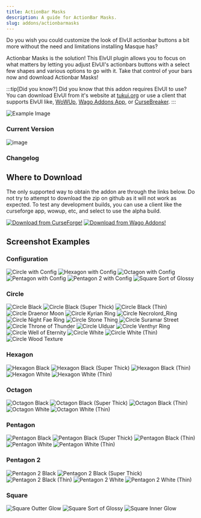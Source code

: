 ```yaml
---
title: ActionBar Masks
description: A guide for ActionBar Masks.
slug: addons/actionbarmasks
---
```



<Background />

Do you wish you could customize the look of ElvUI actionbar buttons a bit more without the need and limitations installing Masque has?

Actionbar Masks is the solution! This ElvUI plugin allows you to focus on what matters by letting you adjust ElvUI's actionbars buttons with a select few shapes and various options to go with it. Take that control of your bars now and download Actionbar Masks!

:::tip[Did you know?]
Did you know that this addon requires ElvUI to use? You can download ElvUI from it's website at [tukui.org](https://tukui.org/elvui) or use a client that supports ElvUI like, [WoWUp](https://wowup.io/), [Wago Addons App](https://addons.wago.io/app), or [CurseBreaker](https://github.com/AcidWeb/CurseBreaker).
:::

<img src="https://cdn-images.repoocreforged.dev/ActionBarMasks/Config_Example.png" alt="Example Image" />

### Current Version
<img src="https://img.shields.io/github/v/tag/repooc/ElvUI_ActionBarMasks?style=for-the-badge&label=%20&color=A330C9" alt="image" data-zoom-off />

### Changelog
<Changelog />

## Where to Download
The only supported way to obtain the addon are through the links below. Do not try to attempt to download the zip on github as it will not work as expected. To test any development builds, you can use a client like the curseforge app, wowup, etc, and select to use the alpha build.

<FluidGrid minColumnWidth="20rem">
  <a href="https://www.curseforge.com/wow/addons/actionbar-masks-elvui-plugin"><img src="/images/CurseForgeBanner.png" alt="Download from CurseForge!" data-zoom-off /></a>
  <a href="https://addons.wago.io/addons/elvui-actionbarmasks"><img src="/images/WagoBanner.png" alt="Download from Wago Addons!" data-zoom-off /></a>
</FluidGrid>

## Screenshot Examples
### Configuration
<FluidGrid minColumnWidth="20rem">
  <img src="https://cdn-images.repoocreforged.dev/ActionBarMasks/Config_Circle_Black_Thin_Ring.png" alt="Circle with Config" />
  <img src="https://cdn-images.repoocreforged.dev/ActionBarMasks/Config_Hexagon_Black_Thin_Ring.png" alt="Hexagon with Config" />
  <img src="https://cdn-images.repoocreforged.dev/ActionBarMasks/Config_Octagon_Black_Thin_Ring.png" alt="Octagon with Config" />
  <img src="https://cdn-images.repoocreforged.dev/ActionBarMasks/Config_Pentagon_Black_Thin_Ring.png" alt="Pentagon with Config" />
  <img src="https://cdn-images.repoocreforged.dev/ActionBarMasks/Config_Pentagon2_Black_Thin_Ring.png" alt="Pentagon 2 with Config" />
  <img src="https://cdn-images.repoocreforged.dev/ActionBarMasks/Config_Square_Sort_of_Glossy.png" alt="Square Sort of Glossy" />
</FluidGrid>

### Circle
<FluidGrid minColumnWidth="20rem">
  <img src="https://cdn-images.repoocreforged.dev/ActionBarMasks/Circle_Black.png" alt="Circle Black" />
  <img src="https://cdn-images.repoocreforged.dev/ActionBarMasks/Circle_Black_Super_Thick.png" alt="Circle Black (Super Thick)" />
  <img src="https://cdn-images.repoocreforged.dev/ActionBarMasks/Circle_Black_Thin.png" alt="Circle Black (Thin)" />
  <img src="https://cdn-images.repoocreforged.dev/ActionBarMasks/Circle_Draenor_Moon.png" alt="Circle Draenor Moon" />
  <img src="https://cdn-images.repoocreforged.dev/ActionBarMasks/Circle_Kyrian_Ring.png" alt="Circle Kyrian Ring" />
  <img src="https://cdn-images.repoocreforged.dev/ActionBarMasks/Circle_Necrolord_Ring.png" alt="Circle Necrolord_Ring" />
  <img src="https://cdn-images.repoocreforged.dev/ActionBarMasks/Circle_Night_Fae_Ring.png" alt="Circle Night Fae Ring" />
  <img src="https://cdn-images.repoocreforged.dev/ActionBarMasks/Circle_Stone_Thing.png" alt="Circle Stone Thing" />
  <img src="https://cdn-images.repoocreforged.dev/ActionBarMasks/Circle_Suramar_Street.png" alt="Circle Suramar Street" />
  <img src="https://cdn-images.repoocreforged.dev/ActionBarMasks/Circle_Throne_of_Thunder.png" alt="Circle Throne of Thunder" />
  <img src="https://cdn-images.repoocreforged.dev/ActionBarMasks/Circle_Ulduar.png" alt="Circle Ulduar" />
  <img src="https://cdn-images.repoocreforged.dev/ActionBarMasks/Circle_Venthyr_Ring.png" alt="Circle Venthyr Ring" />
  <img src="https://cdn-images.repoocreforged.dev/ActionBarMasks/Circle_Well_of_Eternity.png" alt="Circle Well of Eternity" />
  <img src="https://cdn-images.repoocreforged.dev/ActionBarMasks/Circle_White.png" alt="Circle White" />
  <img src="https://cdn-images.repoocreforged.dev/ActionBarMasks/Circle_White_Thin.png" alt="Circle White (Thin)" />
  <img src="https://cdn-images.repoocreforged.dev/ActionBarMasks/Circle_Wood_Texture.png" alt="Circle Wood Texture" />
</FluidGrid>

### Hexagon
<FluidGrid minColumnWidth="20rem">
  <img src="https://cdn-images.repoocreforged.dev/ActionBarMasks/Hexagon_Black.png" alt="Hexagon Black" />
  <img src="https://cdn-images.repoocreforged.dev/ActionBarMasks/Hexagon_Black_Super_Thick.png" alt="Hexagon Black (Super Thick)" />
  <img src="https://cdn-images.repoocreforged.dev/ActionBarMasks/Hexagon_Black_Thin.png" alt="Hexagon Black (Thin)" />
  <img src="https://cdn-images.repoocreforged.dev/ActionBarMasks/Hexagon_White.png" alt="Hexagon White" />
  <img src="https://cdn-images.repoocreforged.dev/ActionBarMasks/Hexagon_White_Thin.png" alt="Hexagon White (Thin)" />
</FluidGrid>

### Octagon
<FluidGrid minColumnWidth="20rem">
  <img src="https://cdn-images.repoocreforged.dev/ActionBarMasks/Octagon_Black.png" alt="Octagon Black" />
  <img src="https://cdn-images.repoocreforged.dev/ActionBarMasks/Octagon_Black_Super_Thick.png" alt="Octagon Black (Super Thick)" />
  <img src="https://cdn-images.repoocreforged.dev/ActionBarMasks/Octagon_Black_Thin.png" alt="Octagon Black (Thin)" />
  <img src="https://cdn-images.repoocreforged.dev/ActionBarMasks/Octagon_White.png" alt="Octagon White" />
  <img src="https://cdn-images.repoocreforged.dev/ActionBarMasks/Octagon_White_Thin.png" alt="Octagon White (Thin)" />
</FluidGrid>

### Pentagon
<FluidGrid minColumnWidth="20rem">
  <img src="https://cdn-images.repoocreforged.dev/ActionBarMasks/Pentagon_Black.png" alt="Pentagon Black" />
  <img src="https://cdn-images.repoocreforged.dev/ActionBarMasks/Pentagon_Black_Super_Thick.png" alt="Pentagon Black (Super Thick)" />
  <img src="https://cdn-images.repoocreforged.dev/ActionBarMasks/Pentagon_Black_Thin.png" alt="Pentagon Black (Thin)" />
  <img src="https://cdn-images.repoocreforged.dev/ActionBarMasks/Pentagon_White.png" alt="Pentagon White" />
  <img src="https://cdn-images.repoocreforged.dev/ActionBarMasks/Pentagon_White_Thin.png" alt="Pentagon White (Thin)" />
</FluidGrid>

### Pentagon 2
<FluidGrid minColumnWidth="20rem">
  <img src="https://cdn-images.repoocreforged.dev/ActionBarMasks/Pentagon2_Black.png" alt="Pentagon 2 Black" />
  <img src="https://cdn-images.repoocreforged.dev/ActionBarMasks/Pentagon2_Black_Super_Thick.png" alt="Pentagon 2 Black (Super Thick)" />
  <img src="https://cdn-images.repoocreforged.dev/ActionBarMasks/Pentagon2_Black_Thin.png" alt="Pentagon 2 Black (Thin)" />
  <img src="https://cdn-images.repoocreforged.dev/ActionBarMasks/Pentagon2_White.png" alt="Pentagon 2 White" />
  <img src="https://cdn-images.repoocreforged.dev/ActionBarMasks/Pentagon2_White_Thin.png" alt="Pentagon 2 White (Thin)" />
</FluidGrid>

### Square
<FluidGrid minColumnWidth="20rem">
  <img src="https://cdn-images.repoocreforged.dev/ActionBarMasks/Square_Outter_Glow.png" alt="Square Outter Glow" />
  <img src="https://cdn-images.repoocreforged.dev/ActionBarMasks/Square_Sort_Glossy.png" alt="Square Sort of Glossy" />
  <img src="https://cdn-images.repoocreforged.dev/ActionBarMasks/Square_Inner_Glow.png" alt="Square Inner Glow" />
</FluidGrid>
